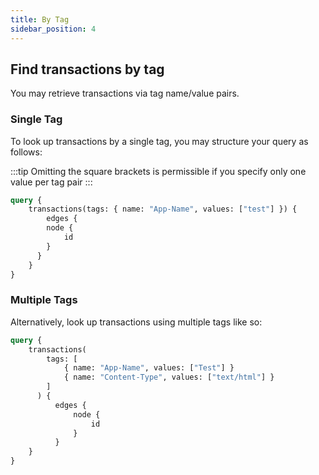 ```yaml
---
title: By Tag
sidebar_position: 4
---
```


## Find transactions by tag

You may retrieve transactions via tag name/value pairs.

### Single Tag

To look up transactions by a single tag, you may structure your query as follows:

:::tip
Omitting the square brackets is permissible if you specify only one value per tag pair
:::

```graphql
query {
    transactions(tags: { name: "App-Name", values: ["test"] }) {
        edges {
        node {
            id
        }
      }
    }
}
```

### Multiple Tags

Alternatively, look up transactions using multiple tags like so:

```graphql
query {
    transactions(
        tags: [
            { name: "App-Name", values: ["Test"] }
            { name: "Content-Type", values: ["text/html"] }
        ]
      ) {
          edges {
              node {
                  id
              }
          }
    }
}

```